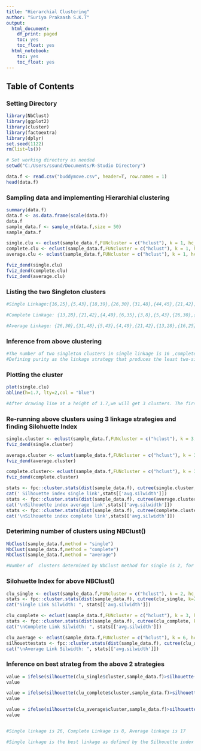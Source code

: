 ```yaml
---
title: "Hierarchial Clustering"
author: "Suriya Prakaash S.K.T"
output:
  html_document:
    df_print: paged
    toc: yes
    toc_float: yes
  html_notebook:
    toc: yes
    toc_float: yes
---
```

## Table of Contents
### Setting Directory
```r
library(NbClust)
library(ggplot2)
library(cluster)
library(factoextra)
library(dplyr)
set.seed(1122)
rm(list=ls())

# Set working directory as needed
setwd("C:/Users/ssund/Documents/R-Studio Directory")

data.f <- read.csv("buddymove.csv", header=T, row.names = 1)
head(data.f)
```

### Sampling data and implementing Hierarchial clustering
```r
summary(data.f)
data.f <- as.data.frame(scale(data.f))
data.f
sample_data.f <- sample_n(data.f,size = 50)
sample_data.f

single.clu <- eclust(sample_data.f,FUNcluster = c("hclust"), k = 1, hc_method = "single")
complete.clu <- eclust(sample_data.f,FUNcluster = c("hclust"), k = 1, hc_method = "complete")
average.clu <- eclust(sample_data.f,FUNcluster = c("hclust"), k = 1, hc_method = "average")

fviz_dend(single.clu)
fviz_dend(complete.clu)
fviz_dend(average.clu)

```

### Listing the two Singleton clusters
```r

#Single Linkage:{16,25},{5,43},{18,39},{26,30},{31,48},{44,45},{21,42},{2,7},{19,50},{20,29},{11,36},{24,41}, {4,49},{6,35},{3,8},{12,46}

#Complete Linkage: {13,28},{21,42},{4,49},{6,35},{3,8},{5,43},{26,30},{31,48},{16,25},{14,47},{11,36},{24,41}, {18,39},{20,29},{19,50},{2,7},{44,45},{12,46}

#Average Linkage: {26,30},{31,48},{5,43},{4,49},{21,42},{13,28},{16,25},{14,47},{18,39},{11,36},{24,41},{19,50},{20,29},{15,33},{44,45},{2,7},{12,46},{6,35},{3,8}

```

### Inference from above clustering
```r
#The number of two singleton clusters in single linkage is 16 ,complete linkage is 18, average linkage is 19
#Defining purity as the linkage strategy that produces the least two-singleton clusters, single linkage method is pure.
```

### Plotting the cluster
```r
plot(single.clu)
abline(h=1.7, lty=2,col = "blue")

#After drawing line at a height of 1.7,we will get 3 clusters. The first cluster has point 13, second cluster as point 28 and all the other points will fall in third cluster")
```

### Re-running above clusters using 3 linkage strategies and finding Silohuette Index
```r
single.cluster <- eclust(sample_data.f,FUNcluster = c("hclust"), k = 3, hc_method = "single")
fviz_dend(single.cluster)

average.cluster <- eclust(sample_data.f,FUNcluster = c("hclust"), k = 3, hc_method = "average")
fviz_dend(average.cluster)

complete.cluster<- eclust(sample_data.f,FUNcluster = c("hclust"), k = 3, hc_method = "complete")
fviz_dend(complete.cluster)

stats <- fpc::cluster.stats(dist(sample_data.f), cutree(single.cluster, k=3))
cat(' Silhouette index single link',stats[['avg.silwidth']])
stats <- fpc::cluster.stats(dist(sample_data.f), cutree(average.cluster, k=3))
cat('\nSilhouette index average link',stats[['avg.silwidth']])
stats <- fpc::cluster.stats(dist(sample_data.f), cutree(complete.cluster, k=3))
cat('\nSilhouette index complete link',stats[['avg.silwidth']])

```

### Deteriming number of clusters using NBClust()
```r
NbClust(sample_data.f,method = "single")
NbClust(sample_data.f,method = "complete")
NbClust(sample_data.f,method = "average")

#Number of  clusters determined by NbClust method for single is 2, for complete is 3 and for average is 6
```

### Silohuette Index for above NBClust() 
```r
clu_single <- eclust(sample_data.f,FUNcluster = c("hclust"), k = 2, hc_method = "single")
stats <- fpc::cluster.stats(dist(sample_data.f), cutree(clu_single, k=2))
cat("Single Link Silwidth: ", stats[['avg.silwidth']])

clu_complete <- eclust(sample_data.f,FUNcluster = c("hclust"), k = 3, hc_method = "complete")
stats <- fpc::cluster.stats(dist(sample_data.f), cutree(clu_complete, k=3))
cat("\nComplete Link Silwidth: ", stats[['avg.silwidth']])

clu_average <- eclust(sample_data.f,FUNcluster = c("hclust"), k = 6, hc_method = "average")
silhouettestats <- fpc::cluster.stats(dist(sample_data.f), cutree(clu_average, k=6))
cat("\nAverage Link Silwidth: ", stats[['avg.silwidth']])
```

### Inference on best strateg from the above 2 strategies
```r

value = ifelse(silhouette(clu_single$cluster,sample_data.f)>silhouette(single.cluster$cluster,sample_data.f),1,0)
value

value = ifelse(silhouette(clu_complete$cluster,sample_data.f)>silhouette(complete.cluster$cluster,sample_data.f),1,0)
value

value = ifelse(silhouette(clu_average$cluster,sample_data.f)>silhouette(average.cluster$cluster,sample_data.f),1,0)
value


#Single linkage is 26, Complete Linkage is 8, Average linkage is 17

#Single linkage is the best linkage as defined by the Silhouette index because Silhouette width is maximum for the observations in Single linkage as compared to other linkages. i.e. Si is maximized for single linkage which means that the observations are well clustered in Single linkage as compared to Complete and Average linkages.
```
